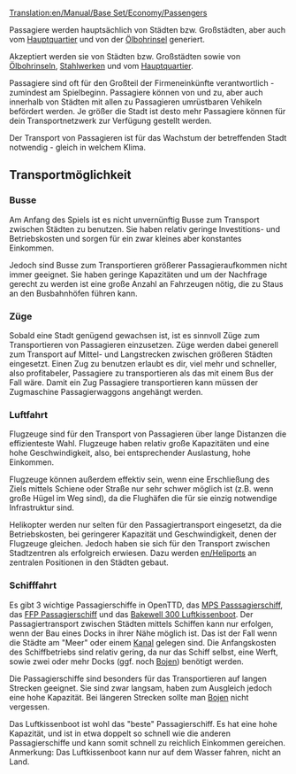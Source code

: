 [[Translation:en/Manual/Base Set/Economy/Passengers]]
{{de/Übersetzung|Passengers|99}}

{{de/Fracht|Name=Passagiere
|Image=Town.png
|Produzent=[[de/Manual/Stadt|Stadt]], [[de/Ölbohrinsel|Ölbohrinsel]], [[de/Firmensitz|Firmensitz]]
|Konsument=[[de/Manual/Stadt|Stadt]], [[de/Ölbohrinsel|Ölbohrinsel]], [[de/Stahlwalzwerk|Stahlwalzwerk]], [[de/Firmensitz|Firmensitz]]
}}

Passagiere werden hauptsächlich von Städten bzw. Großstädten, aber auch vom [[de/Hauptquartier|Hauptquartier]] und von der [[de/Ölbohrinsel|Ölbohrinsel]] generiert.

Akzeptiert werden sie von Städten bzw. Großstädten sowie von [[de/Ölbohrinsel|Ölbohrinsel]]n, [[de/Stahlwalzwerk|Stahlwerk]]en und vom [[de/Hauptquartier|Hauptquartier]]. 

Passagiere sind oft für den Großteil der Firmeneinkünfte verantwortlich - zumindest am Spielbeginn. Passagiere können von und zu, aber auch innerhalb von Städten mit allen zu Passagieren umrüstbaren Vehikeln befördert werden. Je größer die Stadt ist desto mehr Passagiere können für dein Transportnetzwerk zur Verfügung gestellt werden.

Der Transport von Passagieren ist für das Wachstum der betreffenden Stadt notwendig - gleich in welchem Klima.

==Transportmöglichkeit==

===Busse===
Am Anfang des Spiels ist es nicht unvernünftig Busse zum Transport zwischen Städten zu benutzen. Sie haben relativ geringe Investitions- und Betriebskosten und sorgen für ein zwar kleines aber konstantes Einkommen.

Jedoch sind Busse zum Transportieren größerer Passagieraufkommen nicht immer geeignet. Sie haben geringe Kapazitäten und um der Nachfrage gerecht zu werden ist eine große Anzahl an Fahrzeugen nötig, die zu Staus an den Busbahnhöfen führen kann.

===Züge===
Sobald eine Stadt genügend gewachsen ist, ist es sinnvoll Züge zum Transportieren von Passagieren einzusetzen.
Züge werden dabei generell zum Transport auf Mittel- und Langstrecken zwischen größeren Städten eingesetzt.
Einen Zug zu benutzen erlaubt es dir, viel mehr und schneller, also profitabeler, Passagiere zu transportieren als das mit einem Bus der Fall wäre.
Damit ein Zug Passagiere transportieren kann müssen der Zugmaschine Passagierwaggons angehängt werden. 

===Luftfahrt===
Flugzeuge sind für den Transport von Passagieren über lange Distanzen die effizienteste Wahl. Flugzeuge haben relativ große Kapazitäten und eine hohe Geschwindigkeit, also, bei entsprechender Auslastung, hohe Einkommen.

Flugzeuge können außerdem effektiv sein, wenn eine Erschließung des Ziels mittels Schiene oder Straße nur sehr schwer möglich ist (z.B. wenn große Hügel im Weg sind), da die Flughäfen die für sie einzig notwendige Infrastruktur sind.

Helikopter werden nur selten für den Passagiertransport eingesetzt, da die Betriebskosten, bei geringerer Kapazität und Geschwindigkeit, denen der Flugzeuge gleichen. Jedoch haben sie sich für den Transport zwischen Stadtzentren als erfolgreich erwiesen. Dazu werden [[en/Heliport]]s an zentralen Positionen in den Städten gebaut.

===Schifffahrt===
Es gibt 3 wichtige Passagierschiffe in OpenTTD, das [[de/MPS Passsagierschiff|MPS Passsagierschiff]], das [[de/FFP Passagierschiff|FFP Passagierschiff]] und das [[de/Bakewell 300 Luftkissenboot|Bakewell 300 Luftkissenboot]].
Der Passagiertransport zwischen Städten mittels Schiffen kann nur erfolgen, wenn der Bau eines Docks in ihrer Nähe möglich ist. Das ist der Fall wenn die Städte am "Meer" oder einem [[de/Kanal|Kanal]] gelegen sind. 
Die Anfangskosten des Schiffbetriebs sind relativ gering, da nur das Schiff selbst, eine Werft, sowie zwei oder mehr Docks (ggf. noch [[de/Boje|Boje]]n) benötigt werden.

Die Passagierschiffe sind besonders für das Transportieren auf langen Strecken geeignet. Sie sind zwar langsam, haben zum Ausgleich jedoch eine hohe Kapazität.
Bei längeren Strecken sollte man [[de/Boje|Boje]]n nicht vergessen. 

Das Luftkissenboot ist wohl das "beste" Passagierschiff. Es hat eine hohe Kapazität, und ist in etwa doppelt so schnell wie die anderen Passagierschiffe und kann somit schnell zu reichlich Einkommen gereichen. Anmerkung: Das Luftkissenboot kann nur auf dem Wasser fahren, nicht an Land.